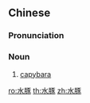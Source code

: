==Chinese==
{{zh-forms}}

===Pronunciation===
{{zh-pron
|m=shuǐtún
|cat=n
}}

===Noun===
{{zh-noun}}

# [[capybara]]

[[ro:水豚]]
[[th:水豚]]
[[zh:水豚]]